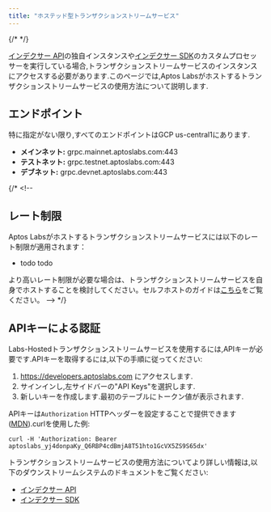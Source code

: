 ```yaml
---
title: "ホステッド型トランザクションストリームサービス"
---
```


{/* <IndexerBetaNotice /> */}

[インデクサー API](/ja/build/indexer)の独自インスタンスや[インデクサー SDK](/ja/build/indexer/indexer-sdk)のカスタムプロセッサーを実行している場合,トランザクションストリームサービスのインスタンスにアクセスする必要があります.このページでは,Aptos Labsがホストするトランザクションストリームサービスの使用方法について説明します.

## エンドポイント

特に指定がない限り,すべてのエンドポイントはGCP us-central1にあります.

- **メインネット:** grpc.mainnet.aptoslabs.com:443
- **テストネット:** grpc.testnet.aptoslabs.com:443
- **デブネット:** grpc.devnet.aptoslabs.com:443

{/* <!--
  ## レート制限
  Aptos Labsがホストするトランザクションストリームサービスには以下のレート制限が適用されます：

  - todo todo

  より高いレート制限が必要な場合は、トランザクションストリームサービスを自身でホストすることを検討してください。セルフホストのガイドは[こちら](../self-hosted.mdx)をご覧ください。
  --> */}

## APIキーによる認証

Labs-Hostedトランザクションストリームサービスを使用するには,APIキーが必要です.APIキーを取得するには,以下の手順に従ってください:

1. https://developers.aptoslabs.com にアクセスします.
2. サインインし,左サイドバーの"API Keys"を選択します.
3. 新しいキーを作成します.最初のテーブルにトークン値が表示されます.

APIキーは`Authorization` HTTPヘッダーを設定することで提供できます([MDN](https://developer.mozilla.org/en-US/docs/Web/HTTP/Headers/Authorization)).curlを使用した例:

```shellscript filename="Terminal"
curl -H 'Authorization: Bearer aptoslabs_yj4donpaKy_Q6RBP4cdBmjA8T51hto1GcVX5ZS9S65dx'
```

トランザクションストリームサービスの使用方法についてより詳しい情報は,以下のダウンストリームシステムのドキュメントをご覧ください:

- [インデクサー API](/ja/build/indexer/self-hosted)
- [インデクサー SDK](/ja/build/indexer/indexer-sdk)
